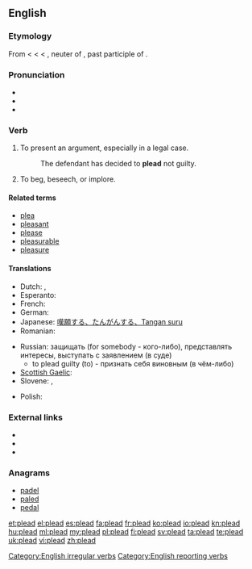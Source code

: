 ==English==

===Etymology===
From {{etyl|enm}} < {{etyl|fro}} {{term|lang=fro|plaider||to plead, offer a plea}} < {{term|lang=fro|plait}} < {{etyl|ML.}} {{term|lang=la|placitum||a decree, sentence, suit, plea, etc.", in Classical {{etyl|la}}, "an opinion, determination, prescription, order; literally, that which is pleasing, pleasure}}, neuter of {{term|lang=la|placitus}}, past participle of {{term|lang=la|placere||to please}}.

===Pronunciation===
* {{IPA|/ˈpliːd/}}
* {{audio|en-us-plead.ogg|Audio (US)}}
* {{rhymes|iːd}}

===Verb===
{{en-verb|pleads|pleading|'''[[pled]]''' ''(North American and Scottish English)'' or '''[[pleaded]]''' ''(UK)''}}

# To present an argument, especially in a legal case.
#: The defendant has decided to '''plead''' not guilty.
# To beg, beseech, or implore.

====Related terms====
* [[plea]]
* [[pleasant]]
* [[please]]
* [[pleasurable]]
* [[pleasure]]

====Translations====
{{trans-top|To present an argument}}
* Dutch: {{t-|nl|pleiten}}, {{t+|nl|bepleiten}}
* Esperanto: {{t-|eo|pledi|xs=Esperanto}}
* French: {{t+|fr|plaider}}
* German: {{t+|de|plädieren}}
* Japanese: [[嘆願する、たんがんする、Tangan suru]]
* Romanian: {{t|ro|pleda}}
{{trans-mid}}
* Russian: защищать (for somebody - кого-либо), представлять интересы, выступать с заявлением (в суде)
** to plead guilty (to) - признать себя виновным (в чём-либо)
* [[Scottish Gaelic]]: {{t-|gd|tagair|xs=Scottish Gaelic}}
* Slovene: {{t|sl|pledirati}},  {{t|sl|zagovarjati se}}
{{trans-bottom}}

{{trans-top|To beg}}
* Polish: {{t|pl|błagać}}
{{trans-mid}}
{{trans-bottom}}

===External links===
* {{R:Webster 1913}}
* {{R:Century 1911}}
* {{R:OneLook}}

===Anagrams===
* [[padel#English|padel]]
* [[paled#English|paled]]
* [[pedal#English|pedal]]

[[Category:English irregular verbs]]
[[Category:English reporting verbs]]

[[et:plead]]
[[el:plead]]
[[es:plead]]
[[fa:plead]]
[[fr:plead]]
[[ko:plead]]
[[io:plead]]
[[kn:plead]]
[[hu:plead]]
[[ml:plead]]
[[my:plead]]
[[pl:plead]]
[[fi:plead]]
[[sv:plead]]
[[ta:plead]]
[[te:plead]]
[[uk:plead]]
[[vi:plead]]
[[zh:plead]]